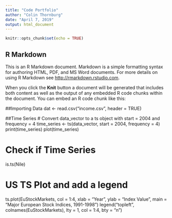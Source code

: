 ```yaml
---
title: "Code Portfolio"
author: "Colin Thornburg"
date: "April 7, 2019"
output: html_document
---
```


```r
knitr::opts_chunk$set(echo = TRUE)
```

## R Markdown

This is an R Markdown document. Markdown is a simple formatting syntax for authoring HTML, PDF, and MS Word documents. For more details on using R Markdown see <http://rmarkdown.rstudio.com>.

When you click the **Knit** button a document will be generated that includes both content as well as the output of any embedded R code chunks within the document. You can embed an R code chunk like this:


##Importing Data
dat <- read.csv("income.csv", header = TRUE)

##Time Series
# Convert data_vector to a ts object with start = 2004 and frequency = 4
time_series <- ts(data_vector, start = 2004, frequency = 4)
print(time_series)
plot(time_series)

# Check if Time Series
is.ts(Nile)

# US TS Plot and add a legend
ts.plot(EuStockMarkets, col = 1:4, xlab = "Year", ylab = "Index Value", main = "Major European Stock Indices, 1991-1998")
legend("topleft", colnames(EuStockMarkets), lty = 1, col = 1:4, bty = "n")


